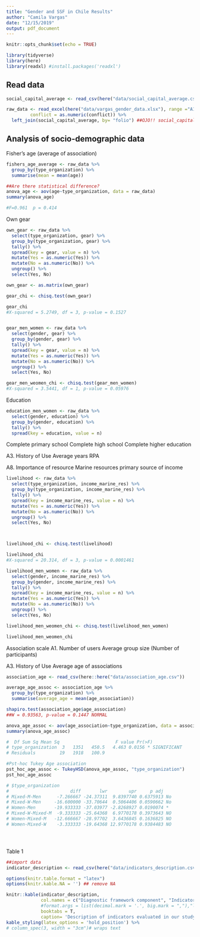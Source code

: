 ```yaml
---
title: "Gender and SSF in Chile Results"
author: "Camila Vargas"
date: "12/15/2019"
output: pdf_document
---
```


```r
knitr::opts_chunk$set(echo = TRUE)

library(tidyverse)
library(here)
library(readxl) #install.packages('readxl')
```

## Read data
```r
social_capital_average <- read_csv(here("data/social_capital_average.csv"))

raw_data <- read_excel(here("data/vargas_gender_data.xlsx"), range ="A1:AG116") %>%  mutate(activities = as.numeric(activities),
         conflict = as.numeric(conflict)) %>% 
  left_join(social_capital_average, by= "folio") ##OJO!! social_capital_average
```


## Analysis of socio-demographic data 


Fisher's age (average of association)
```r

fishers_age_average <- raw_data %>% 
  group_by(type_organization) %>% 
  summarise(mean = mean(age))

##Are there statistical difference?
anova_age <- aov(age~type_organization, data = raw_data)
summary(anova_age)

#F=0.961  p = 0.414

```

Own gear
```r
own_gear <- raw_data %>% 
  select(type_organization, gear) %>% 
  group_by(type_organization, gear) %>% 
  tally() %>% 
  spread(key = gear, value = n) %>% 
  mutate(Yes = as.numeric(Yes)) %>% 
  mutate(No = as.numeric(No)) %>%
  ungroup() %>% 
  select(Yes, No)

own_gear <- as.matrix(own_gear)

gear_chi <- chisq.test(own_gear)

gear_chi
#X-squared = 5.2749, df = 3, p-value = 0.1527


gear_men_women <- raw_data %>% 
  select(gender, gear) %>% 
  group_by(gender, gear) %>% 
  tally() %>% 
  spread(key = gear, value = n) %>% 
  mutate(Yes = as.numeric(Yes)) %>% 
  mutate(No = as.numeric(No)) %>%
  ungroup() %>% 
  select(Yes, No)

gear_men_weomen_chi <- chisq.test(gear_men_women)
#X-squared = 3.5441, df = 1, p-value = 0.05976


```

Education
```r
education_men_women <- raw_data %>% 
  select(gender, education) %>% 
  group_by(gender, education) %>% 
  tally() %>% 
  spread(key = education, value = n)

```



Complete primary school
Complete high school
Complete higher education

A3. History of Use
Average years RPA

A8. Importance of resource
Marine resources primary source of income 

```r
livelihood <- raw_data %>% 
  select(type_organization, income_marine_res) %>% 
  group_by(type_organization, income_marine_res) %>% 
  tally() %>% 
  spread(key = income_marine_res, value = n) %>% 
  mutate(Yes = as.numeric(Yes)) %>% 
  mutate(No = as.numeric(No)) %>%
  ungroup() %>% 
  select(Yes, No)



livelihood_chi <- chisq.test(livelihood)

livelihood_chi
#X-squared = 20.314, df = 3, p-value = 0.0001461

livelihood_men_women <- raw_data %>% 
  select(gender, income_marine_res) %>% 
  group_by(gender, income_marine_res) %>% 
  tally() %>% 
  spread(key = income_marine_res, value = n) %>% 
  mutate(Yes = as.numeric(Yes)) %>% 
  mutate(No = as.numeric(No)) %>%
  ungroup() %>% 
  select(Yes, No)

livelihood_men_weomen_chi <- chisq.test(livelihood_men_women)

livelihood_men_weomen_chi

```



Association scale
A1. Number of users
Average group size (Number of participants) 

A3. History of Use
Average age of associations 

```r
association_age <- read_csv(here::here("data/association_age.csv")) 

average_age_assoc <- association_age %>% 
  group_by(type_organization) %>% 
  summarise(average_age = mean(age_association))

shapiro.test(association_age$age_association)  
##W = 0.93563, p-value = 0.1447 NORMAL

anova_age_assoc <- aov(age_association~type_organization, data = association_age)
summary(anova_age_assoc)

#  Df Sum Sq Mean Sq                     F value Pr(>F)  
# type_organization  3   1351   450.5   4.463 0.0156 * SIGNIFICANT
# Residuals         19   1918   100.9 

#Pst-hoc Tukey Age association
pst_hoc_age_assoc <- TukeyHSD(anova_age_assoc, "type_organization")
pst_hoc_age_assoc

# $type_organization
#                       diff       lwr        upr     p adj
# Mixed-M-Men      -7.266667 -24.37311  9.8397740 0.6375913 No
# Mixed-W-Men     -16.600000 -33.70644  0.5064406 0.0590662 No
# Women-Men       -19.933333 -37.03977 -2.8268927 0.0190074 *
# Mixed-W-Mixed-M  -9.333333 -25.64368  6.9770178 0.3973643 NO
# Women-Mixed-M   -12.666667 -28.97702  3.6436845 0.1636825 NO
# Women-Mixed-W    -3.333333 -19.64368 12.9770178 0.9384483 NO





```


Table 1
```r

##import data
indicator_description <- read_csv(here("data/indicators_description.csv"))

options(knitr.table.format = "latex")
options(knitr.kable.NA = '') ## remove NA

knitr::kable(indicator_description, 
             col.names = c("Diagnostic framework component", "Indicator", "Description"), 
             #format.args = list(decimal.mark = '.', big.mark = ","),"latex", 
             booktabs = T, 
             caption= 'Description of indicators evaluated in our study regarding each of the selected variables, under two components of the SES framework') %>% 
kable_styling(latex_options = 'hold_position') %>% 
# column_spec(3, width = "3cm")# wraps text



```

